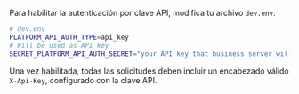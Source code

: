 Para habilitar la autenticación por clave API, modifica tu archivo `dev.env`:

<CodeExample>

```bash
# dev.env
PLATFORM_API_AUTH_TYPE=api_key
# Will be used as API key
SECRET_PLATFORM_API_AUTH_SECRET="your API key that business server will use"
```

</CodeExample>

Una vez habilitada, todas las solicitudes deben incluir un encabezado válido `X-Api-Key`, configurado con la clave API.

